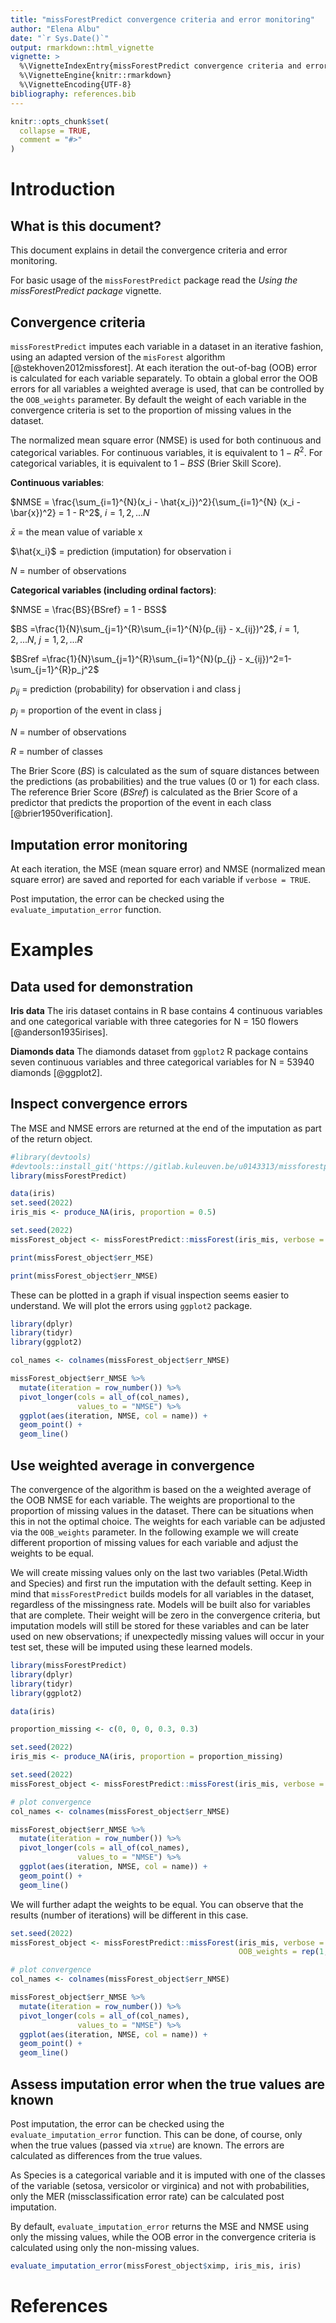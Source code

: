 ```yaml
---
title: "missForestPredict convergence criteria and error monitoring"
author: "Elena Albu"
date: "`r Sys.Date()`"
output: rmarkdown::html_vignette
vignette: >
  %\VignetteIndexEntry{missForestPredict convergence criteria and error monitoring}
  %\VignetteEngine{knitr::rmarkdown}
  %\VignetteEncoding{UTF-8}
bibliography: references.bib
---
```


```r
knitr::opts_chunk$set(
  collapse = TRUE,
  comment = "#>"
)
```

# Introduction

## What is this document?

This document explains in detail the convergence criteria and error monitoring.

For basic usage of the `missForestPredict` package read the *Using the missForestPredict package* vignette.

## Convergence criteria

`missForestPredict` imputes each variable in a dataset in an iterative fashion, using an adapted version of the `misForest` algorithm [@stekhoven2012missforest]. At each iteration the out-of-bag (OOB) error is calculated for each variable separately. To obtain a global error the OOB errors for all variables a weighted average is used, that can be controlled by the `OOB_weights` parameter. By default the weight of each variable in the convergence criteria is set to the proportion of missing values in the dataset. 

The normalized mean square error (NMSE) is used for both continuous and categorical variables. For continuous variables, it is equivalent to $1 - R^2$. For categorical variables, it is equivalent to $1 - BSS$ (Brier Skill Score).

**Continuous variables**:

$NMSE = \frac{\sum_{i=1}^{N}(x_i - \hat{x_i})^2}{\sum_{i=1}^{N} (x_i - \bar{x})^2} = 1 - R^2$, $i = 1, 2, ... N$

$\bar{x}$ = the mean value of variable x

$\hat{x_i}$ = prediction (imputation) for observation i 

$N$ = number of observations

**Categorical variables (including ordinal factors)**:

$NMSE = \frac{BS}{BSref} = 1 - BSS$

$BS =\frac{1}{N}\sum_{j=1}^{R}\sum_{i=1}^{N}(p_{ij} - x_{ij})^2$, $i = 1, 2, ... N$, $j = 1, 2, ... R$

$BSref =\frac{1}{N}\sum_{j=1}^{R}\sum_{i=1}^{N}(p_{j} - x_{ij})^2=1-\sum_{j=1}^{R}p_j^2$

$p_{ij}$ = prediction (probability) for observation i and class j

$p_{j}$ = proportion of the event in class j

$N$ = number of observations

$R$ = number of classes

The Brier Score ($BS$) is calculated as the sum of square distances between the predictions (as probabilities) and the true values (0 or 1) for each class. The reference Brier Score ($BSref$) is calculated as the Brier Score of a predictor that predicts the proportion of the event in each class [@brier1950verification].

## Imputation error monitoring

At each iteration, the MSE (mean square error) and NMSE (normalized mean square error) are saved and reported for each variable if `verbose = TRUE`. 

Post imputation, the error can be checked using the `evaluate_imputation_error` function. 

# Examples

## Data used for demonstration

**Iris data** The iris dataset contains in R base contains 4 continuous variables and one categorical variable with three categories for N = 150 flowers [@anderson1935irises].

**Diamonds data** The diamonds dataset from `ggplot2` R package contains seven continuous variables and three categorical variables for N = 53940 diamonds [@ggplot2].

## Inspect convergence errors

The MSE and NMSE errors are returned at the end of the imputation as part of the return object.

```r
#library(devtools)
#devtools::install_git('https://gitlab.kuleuven.be/u0143313/missforestpredict/', dependencies = TRUE)
library(missForestPredict)

```

```r

data(iris)
set.seed(2022)
iris_mis <- produce_NA(iris, proportion = 0.5)

set.seed(2022)
missForest_object <- missForestPredict::missForest(iris_mis, verbose = TRUE)

print(missForest_object$err_MSE)

print(missForest_object$err_NMSE)

```

These can be plotted in a graph if visual inspection seems easier to understand. We will plot the errors using `ggplot2` package.

```r
library(dplyr)
library(tidyr)
library(ggplot2)

col_names <- colnames(missForest_object$err_NMSE)

missForest_object$err_NMSE %>% 
  mutate(iteration = row_number()) %>% 
  pivot_longer(cols = all_of(col_names),
               values_to = "NMSE") %>% 
  ggplot(aes(iteration, NMSE, col = name)) +
  geom_point() +
  geom_line()

```

## Use weighted average in convergence

The convergence of the algorithm is based on the a weighted average of the OOB NMSE for each variable. The weights are proportional to the proportion of missing values in the dataset. There can be situations when this in not the optimal choice. The weights for each variable can be adjusted via the `OOB_weights` parameter. In the following example we will create different proportion of missing values for each variable and adjust the weights to be equal.

We will create missing values only on the last two variables (Petal.Width and Species) and first run the imputation with the default setting. Keep in mind that `missForestPredict` builds models for all variables in the dataset, regardless of the missingness rate. Models will be built also for variables that are complete. Their weight will be zero in the convergence criteria, but imputation models will still be stored for these variables and can be later used on new observations; if unexpectedly missing values will occur in your test set, these will be imputed using these learned models.

```r
library(missForestPredict)
library(dplyr)
library(tidyr)
library(ggplot2)

data(iris)

proportion_missing <- c(0, 0, 0, 0.3, 0.3)

set.seed(2022)
iris_mis <- produce_NA(iris, proportion = proportion_missing)

set.seed(2022)
missForest_object <- missForestPredict::missForest(iris_mis, verbose = TRUE)

# plot convergence
col_names <- colnames(missForest_object$err_NMSE)

missForest_object$err_NMSE %>% 
  mutate(iteration = row_number()) %>% 
  pivot_longer(cols = all_of(col_names),
               values_to = "NMSE") %>% 
  ggplot(aes(iteration, NMSE, col = name)) +
  geom_point() +
  geom_line()

```

We will further adapt the weights to be equal. You can observe that the results (number of iterations) will be different in this case.

```r

set.seed(2022)
missForest_object <- missForestPredict::missForest(iris_mis, verbose = TRUE, 
                                                   OOB_weights = rep(1, ncol(iris_mis)))

# plot convergence
col_names <- colnames(missForest_object$err_NMSE)

missForest_object$err_NMSE %>% 
  mutate(iteration = row_number()) %>% 
  pivot_longer(cols = all_of(col_names),
               values_to = "NMSE") %>% 
  ggplot(aes(iteration, NMSE, col = name)) +
  geom_point() +
  geom_line()

```

## Assess imputation error when the true values are known

Post imputation, the error can be checked using the `evaluate_imputation_error` function. This can be done, of course, only when the true values (passed via `xtrue`) are known. The errors are calculated as differences from the true values.

As Species is a categorical variable and it is imputed with one of the classes of the variable (setosa, versicolor or virginica) and not with probabilities, only the MER (missclassification error rate) can be calculated post imputation.

By default, `evaluate_imputation_error` returns the MSE and NMSE using only the missing values, while the OOB error in the convergence criteria is calculated using only the non-missing values.

```r
evaluate_imputation_error(missForest_object$ximp, iris_mis, iris)

```

# References
